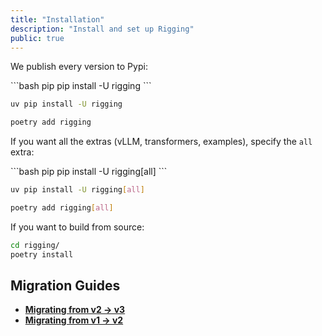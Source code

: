 ```yaml
---
title: "Installation"
description: "Install and set up Rigging"
public: true
---
```


We publish every version to Pypi:

<CodeGroup>
```bash pip
pip install -U rigging
```

```bash uv
uv pip install -U rigging
```

```bash poetry
poetry add rigging
```
</CodeGroup>

If you want all the extras (vLLM, transformers, examples), specify the `all` extra:

<CodeGroup>
```bash pip
pip install -U rigging[all]
```

```bash uv
uv pip install -U rigging[all]
```

```bash poetry
poetry add rigging[all]
```
</CodeGroup>

If you want to build from source:

```bash
cd rigging/
poetry install
```

## Migration Guides

- **[Migrating from v2 -> v3](/topics/migrations#migrating-from-v2x-to-v3x)**
- **[Migrating from v1 -> v2](/topics/migrations#migrating-from-v1x-to-v2x)**
